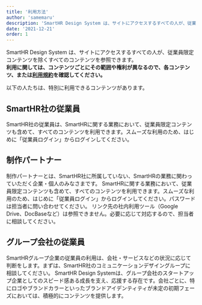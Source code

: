 ```yaml
---
title: '利用方法'
author: 'samemaru'
description: 'SmartHR Design System は、サイトにアクセスするすべての人が、従業員限定コンテンツを除くすべてのコンテンツを参照できます。利用に関しては、コンテンツごとにその範囲や権利が異なるので、各コンテンツ、または利用規約を確認してください。'
date: '2021-12-21'
order: 1
---
```




SmartHR Design System は、サイトにアクセスするすべての人が、従業員限定コンテンツを除くすべてのコンテンツを参照できます。  
**利用に関しては、コンテンツごとにその範囲や権利が異なるので、各コンテンツ、または[利用規約](/terms)を確認してください。**

以下の人たちは、特別に利用できるコンテンツがあります。


## SmartHR社の従業員

SmartHR社の従業員は、SmartHRに関する業務において、従業員限定コンテンツも含めて、すべてのコンテンツを利用できます。スムーズな利用のため、はじめに「従業員ログイン」からログインしてください。

## 制作パートナー

制作パートナーとは、SmartHR社に所属していない、SmartHRの業務に関わっていただく企業・個人のみなさまです。
SmartHRに関する業務において、従業員限定コンテンツも含めて、すべてのコンテンツを利用できます。スムーズな利用のため、はじめに「従業員ログイン」からログインしてください。パスワードは担当者に問い合わせてください。
リンク先の社内利用ツール（Google Drive、DocBaseなど）は参照できません。必要に応じて対応するので、担当者に相談してください。

## グループ会社の従業員

SmartHRグループ企業の従業員の利用は、会社・サービスなどの状況に応じて判断をします。まずは、SmartHR社のコミュニケーションデザイングループに相談してください。
SmartHR Design Systemは、グループ会社のスタートアップ企業としてのスピード感ある成長を支え、応援する存在です。会社ごとに、特にロゴやブランドカラーといったブランドアイデンティティが未定の初期フェーズにおいては、積極的にコンテンツを提供します。